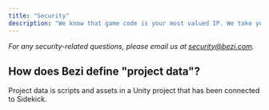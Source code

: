 ```yaml
---
title: "Security"
description: "We know that game code is your most valued IP. We take your security and trust in Bezi very seriously. This page outlines how we approach security for Bezi Sidekick."
---
```


*For any security-related questions, please email us at* [*security@bezi.com*](mailto:security@bezi.com)*.*

## How does Bezi define "project data"?

Project data is scripts and assets in a Unity project that has been connected to Sidekick.&#x20;